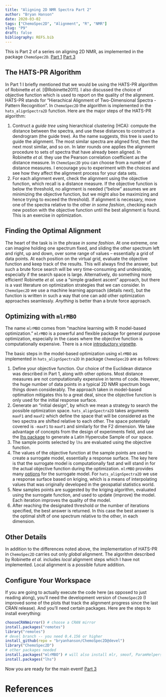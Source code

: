```yaml
---
title: "Aligning 2D NMR Spectra Part 2"
author: "Bryan Hanson"
date: 2020-03-02
tags: ["ChemoSpec2D", "Alignment", "R", "NMR"]
slug: "P9"
draft: false
bibliography: REFS.bib
---
```


This is Part 2 of a series on aligning 2D NMR, as implemented in the package `ChemoSpec2D`. [Part 1](https://chemospec.org/2020/02/20/p8/) [Part 3](https://chemospec.org/2020/03/04/p10/)

## The HATS-PR Algorithm

In Part 1 I briefly mentioned that we would be using the HATS-PR algorithm of Robinette *et al.* [@Robinette2011].  I also discussed the choice of objective function which is used to report on the quality of the alignment.  HATS-PR stands for "Hierachical Alignment of Two-Dimensional Spectra - Pattern Recognition". In `ChemoSpec2D` the algorithm is implemented in the `hats_alignSpectra2D` function. Here are the major steps of the HATS-PR algorithm:

1. Contruct a *guide tree* using hierarchical clustering (HCA): compute the distance between the spectra, and use these distances to construct a dendrogram (the guide tree).  As the name suggests, this tree is used to guide the alignment.  The most similar spectra are aligned first, then the next most similar, and so on. In later rounds one applies the alignment procedure to sets of spectra that have already been aligned.  In Robinette *et al.* they use the Pearson correlation coefficient as the distance measure.  In `ChemoSpec2D` you can choose from a number of distance measures.  I encourage you to experiment with the choices and see how they affect the alignment process for your data sets.
1. For each alignment event, check the alignment using the objective function, which recall is a distance measure.  If the objective function is below the threshold, no alignment is needed ("below" assumes we are minimizing the objective function, but we might also be maximizing and hence trying to exceed the threshold).  If alignment is necessary, move one of the spectra relative to the other *in some fashion*, checking each new postion with the objective function until the best alignment is found.  This is an exercise in optimization.

## Finding the Optimal Alignment

The heart of the task is in the phrase *in some fashion*.  At one extreme, one can imagine holding one spectrum fixed, and sliding the other spectrum left and right, up and down, over some range of values -- essentially a grid of data points.  At each position on the virtual grid, evaluate the objective function and keep track of the results.  This will always find the answer, but such a brute force search will be very time-consuming and undesirable, especially if the search space is large.  Alternatively, do something more efficient!  Robinette *et al.* use a "simple gradient ascent" approach, but there is a vast literature on optimization strategies that we can consider.  In `ChemoSpec2D` we use a machine learning approach (details next), but the function is written in such a way that one can add other optimization approaches seamlessly.  *Anything* is better than a brute force approach.

## Optimizing with `mlrMBO`

The name `mlrMBO` comes from "machine learning with R model-based optimization." `mlrMBO` is a powerful and flexible package for general purpose optimization, especially in the cases where the objective function is computationally expensive.  There is a nice [introductory vignette](https://cran.r-project.org/web/packages/mlrMBO/vignettes/mlrMBO.html).

The basic steps in the model-based optimization using `mlrMBO` as implemented in `hats_alignSpectra2D` in package `ChemoSpec2D` are as follows:

1. Define your objective function.  Our choice of the Euclidean distance was described in Part 1, along with other options. Most distance measures are not computationally expensive in terms of code.  However, the huge number of data points in a typical 2D NMR spectrum bogs things down considerably.  The approach taken in model-based optimation mitigates this to a great deal, since the objective function is only used for the initial response surface.
1. Generate an "initial design", by which we mean a strategy to search the possible optimization space.  `hats_alignSpectra2D` takes arguments `maxF1` and `maxF2` which define the space that will be considered as the two spectra are shifted relative to each other.  The space potentially covered is `-maxF1` to `maxF1` and similarly for the F2 dimension.  We take advantage of concepts from the design of experiments field, and use the [lhs package](https://cran.r-project.org/web/packages/lhs/vignettes/lhs_basics.html) to generate a Latin Hypercube Sample of our space.
1. The sample points selected by `lhs` are evaluated using the objective function.
1. The values of the objective function at the sample points are used to create a surrogate model, essentially a response surface.  The key here is that the surrogate model is computationally fast and will stand in for the actual objective function during the optimization.  `mlrMBO` provides many [options](https://mlr.mlr-org.com/articles/tutorial/integrated_learners.html) for the surrogate model.  For `hats_alignSpectra2D` we use a response surface based on kriging, which is a means of interpolating values that was originally developed in the geospatial statistics world.
1. New samples points are suggested by the kriging algorithm, evaluated using the surrogate function, and used to update (improve) the model.  Each iteration improves the quality of the model.
1. After reaching the designated threshold or the number of iterations specified, the best answer is returned.  In this case the best answer is the optimal shift of one spectrum relative to the other, in each dimension.

## Other Details

In addition to the differences noted above, the implementation of HATS-PR in `ChemoSpec2D` carries out only *global* alignment.  The algorithm described by Robinette *et al.* includes *local* alignment steps which I have not implemented.  Local alignment is a possible future addition.

## Configure Your Workspace

If you are going to actually execute the code here (as opposed to just reading along), you'll need the development version of `ChemoSpec2D` (I improved some of the plots that track the alignment progress since the last CRAN release).  And you'll need certain packages.  Here are the steps to install everything:

```r
chooseCRANmirror() # choose a CRAN mirror
install.packages("remotes")
library("remotes")
# devel branch -- you need 0.4.156 or higher
install_github(repo = "bryanhanson/ChemoSpec2D@devel")
library("ChemoSpec2D")
# other packages needed
install.packages("mlrMBO") # will also install mlr, smoof, ParamHelpers
install.packages("lhs")
```

Now you are ready for the main event! [Part 3](https://chemospec.org/2020/03/04/p10/)

# References
